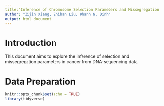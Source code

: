 ```yaml
---
title:"Inference of Chromosome Selection Parameters and Missegregation Rate in Cancer from DNA-Sequencing Data"
author: "Zijin Xiang, Zhihan Liu, Khanh N. Dinh"
output: html_document
---
```


# Introduction

This document aims to explore the inference of selection and missegregation parameters in cancer from DNA-sequencing data.

# Data Preparation

```r
knitr::opts_chunk$set(echo = TRUE)
library(tidyverse)
```

